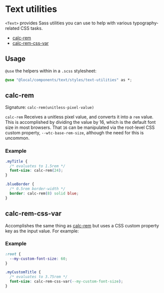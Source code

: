 
<Meta title="components/text/styles/text-utilities" />

# Text utilities

`<Text>` provides Sass utilities you can use to help with various typography-related CSS tasks.

* [calc-rem](#calc-rem)
* [calc-rem-css-var](#calc-rem-css-var)

## Usage

`@use` the helpers within in a `.scss` stylesheet:

```css filename="components/your-component/your-component.module.scss"
@use "@local/components/text/styles/text-utilities" as *;
```

## calc-rem

Signature: `calc-rem(unitless-pixel-value)`

`calc-rem` Receives a unitless pixel value, and converts it into a `rem` value. This is accomplished by dividing the value by 16, which is the default font size in most browsers. That `16` can be manipulated via the root-level CSS custom property, `--wtc-base-rem-size`, although the need for this is uncommon.

### Example

```css
.myTitle {
  /* evaluates to 1.5rem */
  font-size: calc-rem(24);
}

.blueBorder {
  /* 0.5rem border-width */
  border: calc-rem(8) solid blue;
}
```

## calc-rem-css-var

Accomplishes the same thing as [calc-rem](#calc-rem) but uses a CSS custom property key as the input value. For example:

### Example

```css
:root {
  --my-custom-font-size: 60;
}

.myCustomTitle {
  /* evaluates to 3.75rem */
  font-size: calc-rem-css-var(--my-custom-font-size);
}
```
